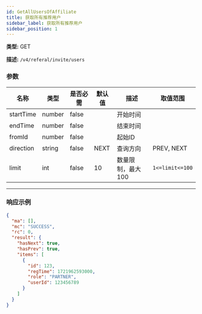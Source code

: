 ```yaml
---
id: GetAllUsersOfAffiliate
title: 获取所有推荐用户
sidebar_label: 获取所有推荐用户
sidebar_position: 1
---
```


**类型:** GET

**描述:** `/v4/referal/invite/users`

### 参数

| 名称 | 类型 | 是否必需 | 默认值 | 描述 | 取值范围 |
| --- | --- | --- | --- | --- | --- |
| startTime | number | false |  | 开始时间 |  |
| endTime | number | false |  | 结束时间 |  |
| fromId | number | false |  | 起始ID |  |
| direction | string | false | NEXT | 查询方向 | PREV, NEXT |
| limit | int | false | 10 | 数量限制，最大100 | `1<=limit<=100` |

---

### 响应示例

```json title="响应"
{
  "ma": [],
  "mc": "SUCCESS",
  "rc": 0,
  "result": {
    "hasNext": true,
    "hasPrev": true,
    "items": [
      {
        "id": 123,
        "regTime": 1721962593000,
        "role": "PARTNER",
        "userId": 123456789
      }
    ]
  }
}
```